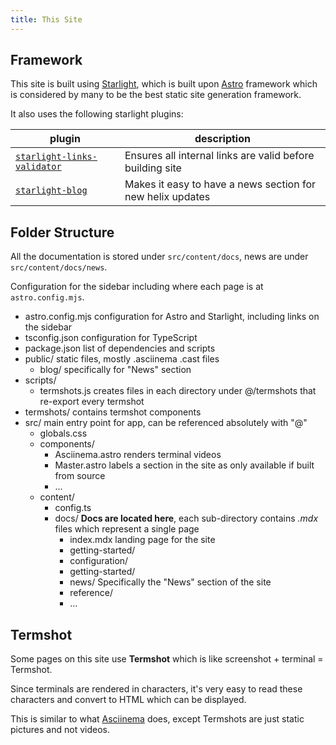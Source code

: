```yaml
---
title: This Site
---
```



## Framework

This site is built using [Starlight](https://starlight.astro.build/), which is built upon [Astro](https://astro.build/) framework which is considered by many to be the best static site generation framework.

It also uses the following starlight plugins:

| plugin                                                                       | description                                                |
| ---------------------------------------------------------------------------- | ---------------------------------------------------------- |
| [`starlight-links-validator`](https://starlight-links-validator.vercel.app/) | Ensures all internal links are valid before building site  |
| [`starlight-blog`](https://starlight-blog-docs.vercel.app/)                  | Makes it easy to have a news section for new helix updates |

## Folder Structure

All the documentation is stored under `src/content/docs`, news are under `src/content/docs/news`.

Configuration for the sidebar including where each page is at `astro.config.mjs`.

<FileTree>

- astro.config.mjs configuration for Astro and Starlight, including links on the sidebar
- tsconfig.json configuration for TypeScript
- package.json list of dependencies and scripts
- public/ static files, mostly .asciinema .cast files
  - blog/ specifically for "News" section
- scripts/
  - termshots.js creates files in each directory under @/termshots that re-export every termshot
- termshots/ contains termshot components
- src/ main entry point for app, can be referenced absolutely with "@"
  - globals.css
  - components/
    - Asciinema.astro renders terminal videos
    - Master.astro labels a section in the site as only available if built from source
    - ...
  - content/
    - config.ts
    - docs/ **Docs are located here**, each sub-directory contains _.mdx_ files which represent a single page
      - index.mdx landing page for the site
      - getting-started/
      - configuration/
      - getting-started/
      - news/ Specifically the "News" section of the site
      - reference/
      - ...

</FileTree>

## Termshot

Some pages on this site use **Termshot** which is like screenshot + terminal = Termshot.

Since terminals are rendered in characters, it's very easy to read these characters and convert to HTML which can be displayed.

This is similar to what [Asciinema](https://asciinema.org/) does, except Termshots are just static pictures and not videos.
